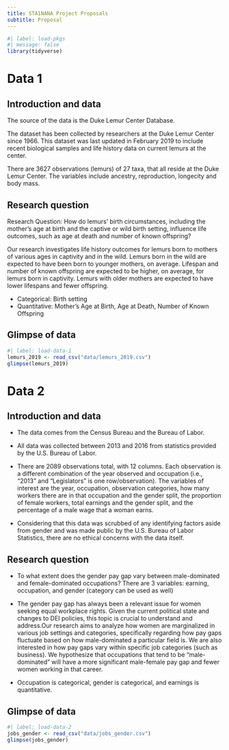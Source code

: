 ```yaml
---
title: STA1NANA Project Proposals
subtitle: Proposal
---
```


```r
#| label: load-pkgs
#| message: false
library(tidyverse)
```

# Data 1

## Introduction and data

The source of the data is the Duke Lemur Center Database.

The dataset has been collected by researchers at the Duke Lemur Center since 1966.
This dataset was last updated in February 2019 to include recent biological samples and life history data on current lemurs at the center.

There are 3627 observations (lemurs) of 27 taxa, that all reside at the Duke Lemur Center.
The variables include ancestry, reproduction, longecity and body mass.

## Research question

Research Question: How do lemurs’ birth circumstances, including the mother’s age at birth and the captive or wild birth setting, influence life outcomes, such as age at death and number of known offspring?

Our research investigates life history outcomes for lemurs born to mothers of various ages in captivity and in the wild.
Lemurs born in the wild are expected to have been born to younger mothers, on average.
Lifespan and number of known offspring are expected to be higher, on average, for lemurs born in captivity.
Lemurs with older mothers are expected to have lower lifespans and fewer offspring.

-   Categorical: Birth setting
-   Quantitative: Mother’s Age at Birth, Age at Death, Number of Known Offspring

## Glimpse of data

```r
#| label: load-data-1
lemurs_2019 <- read_csv("data/lemurs_2019.csv")
glimpse(lemurs_2019)
```

# Data 2

## Introduction and data

-   The data comes from the Census Bureau and the Bureau of Labor.

-   All data was collected between 2013 and 2016 from statistics provided by the U.S. Bureau of Labor.

-   There are 2089 observations total, with 12 columns. Each observation is a different combination of the year observed and occupation (i.e., “2013” and “Legislators” is one row/observation). The variables of interest are the year, occupation, observation categories, how many workers there are in that occupation and the gender split, the proportion of female workers, total earnings and the gender split, and the percentage of a male wage that a woman earns.

-   Considering that this data was scrubbed of any identifying factors aside from gender and was made public by the U.S. Bureau of Labor Statistics, there are no ethical concerns with the data itself.

## Research question

-   To what extent does the gender pay gap vary between male-dominated and female-dominated occupations? There are 3 variables: earning, occupation, and gender (category can be used as well)

-   The gender pay gap has always been a relevant issue for women seeking equal workplace rights. Given the current political state and changes to DEI policies, this topic is crucial to understand and address.Our research aims to analyze how women are marginalized in various job settings and categories, specifically regarding how pay gaps fluctuate based on how male-dominated a particular field is. We are also interested in how pay gaps vary within specific job categories (such as business). We hypothesize that occupations that tend to be “male-dominated” will have a more significant male-female pay gap and fewer women working in that career.

-   Occupation is categorical, gender is categorical, and earnings is quantitative.

## Glimpse of data

```r
#| label: load-data-2
jobs_gender <- read_csv("data/jobs_gender.csv")
glimpse(jobs_gender)
```
